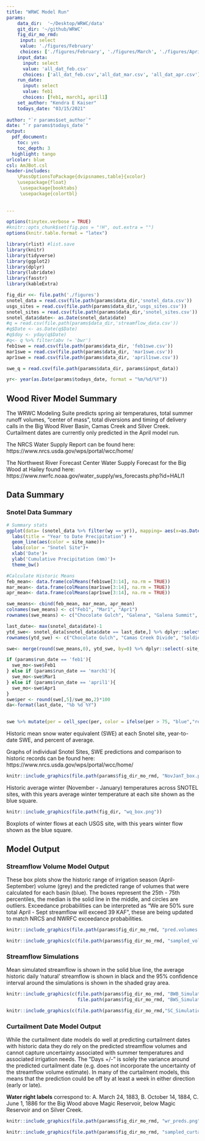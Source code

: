 ```yaml
---
title: "WRWC Model Run"
params:
    data_dir:  '~/Desktop/WRWC/data'
    git_dir: '~/github/WRWC'
    fig_dir_mo_rmd: 
     input: select
     value: './figures/February'
     choices: ['./figures/February', './figures/March', './figures/April']
    input_data: 
      input: select
      value: 'all_dat_feb.csv'
      choices: ['all_dat_feb.csv','all_dat_mar.csv', 'all_dat_apr.csv']
    run_date: 
      input: select
      value: feb1
      choices: [feb1, march1, april1]
    set_author: "Kendra E Kaiser"
    todays_date: "03/15/2021"
    
author: "`r params$set_author`"
date: "`r params$todays_date`"
output: 
  pdf_document:
    toc: yes
    toc_depth: 3
  highlight: tango
urlcolor: blue
csl: AmJBot.csl
header-includes:
    \PassOptionsToPackage{dvipsnames,table}{xcolor}
    \usepackage{float}
     \usepackage{booktabs}
     \usepackage{colortbl}
     
    
---
```

```r
options(tinytex.verbose = TRUE)
#knitr::opts_chunk$set(fig.pos = "!H", out.extra = "")
options(knitr.table.format = "latex")

library(rlist) #list.save
library(knitr)
library(tidyverse)
library(ggplot2)
library(dplyr)
library(lubridate)
library(fasstr)
library(kableExtra)
```

```r

fig_dir <<- file.path('./figures')
snotel_data = read.csv(file.path(params$data_dir,'snotel_data.csv'))
usgs_sites = read.csv(file.path(params$data_dir,'usgs_sites.csv'))
snotel_sites = read.csv(file.path(params$data_dir,'snotel_sites.csv'))
snotel_data$date<- as.Date(snotel_data$date)
#q = read.csv(file.path(params$data_dir,'streamflow_data.csv'))
#q$Date <- as.Date(q$Date)
#q$doy <- yday(q$Date)
#q<- q %>% filter(abv != 'bwr')
feb1swe = read.csv(file.path(params$data_dir, 'feb1swe.csv'))
mar1swe = read.csv(file.path(params$data_dir, 'mar1swe.csv'))
apr1swe = read.csv(file.path(params$data_dir, 'april1swe.csv'))

swe_q = read.csv(file.path(params$data_dir, params$input_data))

yr<- year(as.Date(params$todays_date, format = "%m/%d/%Y"))
```

## Wood River Model Summary

The WRWC Modeling Suite predicts spring air temperatures, total summer runoff volumes, "center of mass", total diversions and timing of delivery calls in the Big Wood River Basin, Camas Creek and Silver Creek. Curtailment dates are currently only predicted in the April model run.

The NRCS Water Supply Report can be found here: 
https://www.nrcs.usda.gov/wps/portal/wcc/home/

The Northwest River Forecast Center Water Supply Forecast for the Big Wood at Hailey found here:
https://www.nwrfc.noaa.gov/water_supply/ws_forecasts.php?id=HALI1

## Data Summary

### Snotel Data Summary

``` r
# Summary stats
ggplot(data= (snotel_data %>% filter(wy == yr)), mapping= aes(x=as.Date(date), y=precipitation_cumulative))+
  labs(title = "Year to Date Precipitation") +
  geom_line(aes(color = site_name))+
  labs(color = "Snotel Site")+
  xlab('Date')+
  ylab('Cumulative Precipitation (mm)')+
  theme_bw()

#Calculate Historic Means
feb_mean<- data.frame(colMeans(feb1swe[3:14], na.rm = TRUE))
mar_mean<- data.frame(colMeans(mar1swe[3:14], na.rm = TRUE))
apr_mean<- data.frame(colMeans(apr1swe[3:14], na.rm = TRUE))

swe_means<- cbind(feb_mean, mar_mean, apr_mean)
colnames(swe_means) <- c("Feb1", "Mar1", "Apr1")
rownames(swe_means) <- c("Chocolate Gulch", "Galena", "Galena Summit", "Hyndman Creek", "Lost-Wood Divide", "Dollarhide Summit", "Camas Creek Divide", "Soldier R.S.", "Garfield R.S.", "Swede Peak", "Stickney Mill", "Bear Canyon")

last_date<- max(snotel_data$date)-1
ytd_swe<- snotel_data[snotel_data$date == last_date,] %>% dplyr::select(c(site_name, snow_water_equivalent))
rownames(ytd_swe) <- c("Chocolate Gulch", "Camas Creek Divide", "Soldier R.S.", "Bear Canyon", "Dollarhide Summit", "Galena", "Garfield R.S.", "Hyndman Creek", "Lost-Wood Divide", "Stickney Mill", "Galena Summit", "Swede Peak")

swe<- merge(round(swe_means,0), ytd_swe, by=0) %>% dplyr::select(-site_name)

if (params$run_date == 'feb1'){
  swe_mo<-swe$Feb1
} else if (params$run_date == 'march1'){
  swe_mo<-swe$Mar1
} else if (params$run_date == 'april1'){
  swe_mo<-swe$Apr1
}
swe$per <- round(swe[,5]/swe_mo,2)*100
da<-format(last_date, "%b %d %Y")

 
swe %>% mutate(per = cell_spec(per, color = ifelse(per > 75, "blue","red"))) %>% `colnames<-`(c("Site", "Feb 1 Hist. Avg.", "Mar 1 Hist. Avg.", "Apr 1 Hist. Avg.", da, "Per of Avg")) %>% kbl(align=rep('c', 6), escape = FALSE, booktabs=TRUE, format="latex") %>% kable_styling(latex_options = c("striped", "HOLD_position"), full_width = FALSE) 
```

Historic mean snow water equivalent (SWE) at each Snotel site, year-to-date SWE, and percent of average.

Graphs of individual Snotel Sites, SWE predictions and comparison to historic 
records can be found here:
https://www.nrcs.usda.gov/wps/portal/wcc/home/
\newpage

```r
knitr::include_graphics(file.path(params$fig_dir_mo_rmd, "NovJanT_box.png"))
```

Historic average winter (November - January) temperatures across SNOTEL sites, with this years average winter temperature at each site shown as the blue square. 

```r
knitr::include_graphics(file.path(fig_dir, "wq_box.png"))
```

Boxplots of winter flows at each USGS site, with this years winter flow shown as the blue square.

\newpage

## Model Output

### Streamflow Volume Model Output

These box plots show the historic range of irrigation season (April- September) volume (grey) and the predicted range of volumes that were calculated for each basin (blue). The boxes represent the 25th - 75th percentiles, the median is the solid line in the middle, and circles are outliers. Exceedance probabilities can be interpreted as "We are 50% sure total April - Sept streamflow will exceed 39 KAF", these are being updated to match NRCS and NWRFC exceedance probabilities.

```r
knitr::include_graphics(file.path(params$fig_dir_mo_rmd, "pred.volumes.png"))
```

```r
knitr::include_graphics(c(file.path(params$fig_dir_mo_rmd, "sampled_volumes.png"), file.path(params$fig_dir_mo_rmd, "sampled_sc_vol.png")))
```

\newpage

### Streamflow Simulations

Mean simulated streamflow is shown in the solid blue line, the average historic daily 'natural' streamflow is shown in black and the 95% confidence interval around the simulations is shown in the shaded gray area.

```r
knitr::include_graphics(c(file.path(params$fig_dir_mo_rmd, "BWB_Simulation.png"), 
                          file.path(params$fig_dir_mo_rmd, "BWS_Simulation.png")))
```

```r
knitr::include_graphics(c(file.path(params$fig_dir_mo_rmd,"SC_Simulation.png"), file.path(params$fig_dir_mo_rmd,"CC_Simulation.png")))
```

\newpage

### Curtailment Date Model Output
  
  While the curtailment date models do well at predicting curtailment dates with historic data they do rely on the predicted streamflow volumes and cannot capture uncertainty associated with summer temperatures and associated irrigation needs. The "Days +/-" is solely the variance around the predicted curtailment date (e.g. does not incorporate the uncertainty of the streamflow volume estimate). In many of the curtailment models, this means that the prediction could be off by at least a week in either direction (early or late). 
  
**Water right labels** correspond to: A. March 24, 1883, B. October 14, 1884, C. June 1, 1886 for the Big Wood above Magic Reservoir, below Magic Reservoir and on Silver Creek.

```r
knitr::include_graphics(file.path(params$fig_dir_mo_rmd, "wr_preds.png"))
```

```r
knitr::include_graphics(file.path(params$fig_dir_mo_rmd, "sampled_curtailments.png"))
```


